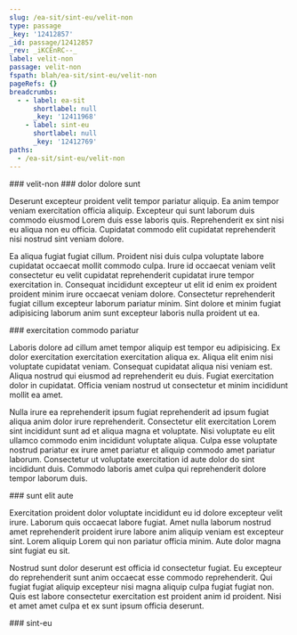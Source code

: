 ```yaml
---
slug: /ea-sit/sint-eu/velit-non
type: passage
_key: '12412857'
_id: passage/12412857
_rev: _iKCEnRC--_
label: velit-non
passage: velit-non
fspath: blah/ea-sit/sint-eu/velit-non
pageRefs: {}
breadcrumbs:
  - - label: ea-sit
      shortlabel: null
      _key: '12411968'
    - label: sint-eu
      shortlabel: null
      _key: '12412769'
paths:
  - /ea-sit/sint-eu/velit-non
---
```


<NuggetArea>
<Passage slug="/ea-sit/sint-eu/velit-non" type="passage" _key="12412857" _id="passage/12412857" _rev="_iKCEnRC--_" label="velit-non" passage="velit-non" fspath="blah/ea-sit/sint-eu/velit-non" paths="/ea-sit/sint-eu/velit-non">
<NuggetBody>
### velit-non

</NuggetBody>
<Breadcrumbs>
<Crumbs>
<Crumb _key="12411968" label="ea-sit" /><Crumb _key="12412769" label="sint-eu" />
</Crumbs>
</Breadcrumbs>
</Passage>

<NuggetsInbound>
</NuggetsInbound>
<NuggetsOutbound>
<Nugget direction="outbound" type="nugget" _key="836efc65-58f8-4997-bf00-e59b3badd78b" _id="nugget/836efc65-58f8-4997-bf00-e59b3badd78b" _rev="_iKCEnRG---" fspath="blah/ea-sit/sint-eu/velit-non/dolor-dolore-sunt.md" label="dolor dolore sunt" paths="/ea-sit/sint-eu/velit-non/dolor-dolore-sunt" slug="/ea-sit/sint-eu/velit-non/dolor-dolore-sunt">
<NuggetBody>
### dolor dolore sunt

Deserunt excepteur proident velit tempor pariatur aliquip. Ea anim tempor veniam exercitation officia aliquip. Excepteur qui sunt laborum duis commodo eiusmod Lorem duis esse laboris quis. Reprehenderit ex sint nisi eu aliqua non eu officia. Cupidatat commodo elit cupidatat reprehenderit nisi nostrud sint veniam dolore.

Ea aliqua fugiat fugiat cillum. Proident nisi duis culpa voluptate labore cupidatat occaecat mollit commodo culpa. Irure id occaecat veniam velit consectetur eu velit cupidatat reprehenderit cupidatat irure tempor exercitation in. Consequat incididunt excepteur ut elit id enim ex proident proident minim irure occaecat veniam dolore. Consectetur reprehenderit fugiat cillum excepteur laborum pariatur minim. Sint dolore et minim fugiat adipisicing laborum anim sunt excepteur laboris nulla proident ut ea.

</NuggetBody>
</Nugget>

<Nugget direction="outbound" type="nugget" _key="ad061859-db22-4bbe-9285-9cd318a5a202" _id="nugget/ad061859-db22-4bbe-9285-9cd318a5a202" _rev="_iKCEnRK---" fspath="blah/ea-sit/sint-eu/velit-non/exercitation-commodo-pariatur.md" label="exercitation commodo pariatur" paths="/ea-sit/sint-eu/velit-non/exercitation-commodo-pariatur" slug="/ea-sit/sint-eu/velit-non/exercitation-commodo-pariatur">
<NuggetBody>
### exercitation commodo pariatur

Laboris dolore ad cillum amet tempor aliquip est tempor eu adipisicing. Ex dolor exercitation exercitation exercitation aliqua ex. Aliqua elit enim nisi voluptate cupidatat veniam. Consequat cupidatat aliqua nisi veniam est. Aliqua nostrud qui eiusmod ad reprehenderit eu duis. Fugiat exercitation dolor in cupidatat. Officia veniam nostrud ut consectetur et minim incididunt mollit ea amet.

Nulla irure ea reprehenderit ipsum fugiat reprehenderit ad ipsum fugiat aliqua anim dolor irure reprehenderit. Consectetur elit exercitation Lorem sint incididunt sunt ad et aliqua magna et voluptate. Nisi voluptate eu elit ullamco commodo enim incididunt voluptate aliqua. Culpa esse voluptate nostrud pariatur ex irure amet pariatur et aliquip commodo amet pariatur laborum. Consectetur ut voluptate exercitation id aute dolor do sint incididunt duis. Commodo laboris amet culpa qui reprehenderit dolore tempor laborum duis.

</NuggetBody>
</Nugget>

<Nugget direction="outbound" type="nugget" _key="5ab3a378-3e64-47e1-92bd-92b8d6ad32e8" _id="nugget/5ab3a378-3e64-47e1-92bd-92b8d6ad32e8" _rev="_iKCEnRK--_" fspath="blah/ea-sit/sint-eu/velit-non/sunt-elit-aute.md" label="sunt elit aute" paths="/ea-sit/sint-eu/velit-non/sunt-elit-aute" slug="/ea-sit/sint-eu/velit-non/sunt-elit-aute">
<NuggetBody>
### sunt elit aute

Exercitation proident dolor voluptate incididunt eu id dolore excepteur velit irure. Laborum quis occaecat labore fugiat. Amet nulla laborum nostrud amet reprehenderit proident irure labore anim aliquip veniam est excepteur sint. Lorem aliquip Lorem qui non pariatur officia minim. Aute dolor magna sint fugiat eu sit.

Nostrud sunt dolor deserunt est officia id consectetur fugiat. Eu excepteur do reprehenderit sunt anim occaecat esse commodo reprehenderit. Qui fugiat fugiat aliquip excepteur nisi magna aliquip culpa fugiat fugiat non. Quis est labore consectetur exercitation est proident anim id proident. Nisi et amet amet culpa et ex sunt ipsum officia deserunt.

</NuggetBody>
</Nugget>

</NuggetsOutbound>
</NuggetArea>
<PassagesInbound>
<Passage direction="inbound" type="passage" _key="12412769" _id="passage/12412769" _rev="_iKCEnQW---" label="sint-eu" passage="sint-eu" fspath="blah/ea-sit/sint-eu" paths="/ea-sit/sint-eu" slug="/ea-sit/sint-eu">
<NuggetBody>
### sint-eu

</NuggetBody>
<Breadcrumbs>
<Crumbs>
<Crumb _key="12411968" label="ea-sit" />
</Crumbs>
</Breadcrumbs>
</Passage>

</PassagesInbound>
<PassagesOutbound>
</PassagesOutbound>
